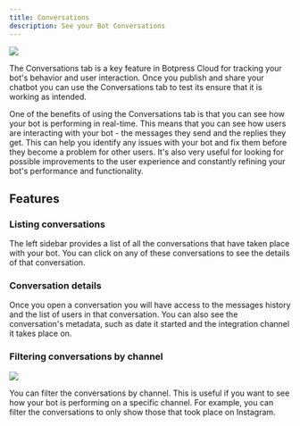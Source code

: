 ```yaml
---
title: Conversations
description: See your Bot Conversations
---
```



<Img src="./webchat-conversations.png" />

The Conversations tab is a key feature in Botpress Cloud for tracking your bot's behavior and user interaction. Once you publish and share your chatbot you can use the Conversations tab to test its ensure that it is working as intended.

One of the benefits of using the Conversations tab is that you can see how your bot is performing in real-time. This means that you can see how users are interacting with your bot - the messages they send and the replies they get. This can help you identify any issues with your bot and fix them before they become a problem for other users. It's also very useful for looking for possible improvements to the user experience and constantly refining your bot's performance and functionality.

## Features

### Listing conversations

The left sidebar provides a list of all the conversations that have taken place with your bot. You can click on any of these conversations to see the details of that conversation.

### Conversation details

Once you open a conversation you will have access to the messages history and the list of users in that conversation. You can also see the conversation's metadata, such as date it started and the integration channel it takes place on.

### Filtering conversations by channel

<Img src="./webchat-integrations-filters.png" />

You can filter the conversations by channel. This is useful if you want to see how your bot is performing on a specific channel. For example, you can filter the conversations to only show those that took place on Instagram.
